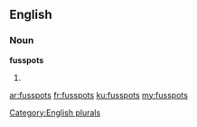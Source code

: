 ==English==

===Noun===
'''fusspots'''

# {{plural of|[[fusspot]]}}

[[Category:English plurals]]

[[ar:fusspots]]
[[fr:fusspots]]
[[ku:fusspots]]
[[my:fusspots]]